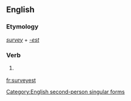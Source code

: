 ==English==

===Etymology===
''[[survey]]'' + ''[[-est]]''

===Verb===
{{en-verb form}}

# {{context|archaic|lang=en}} {{form of|Second-person singular simple present form|survey|lang=en}}

[[Category:English second-person singular forms]]

[[fr:surveyest]]